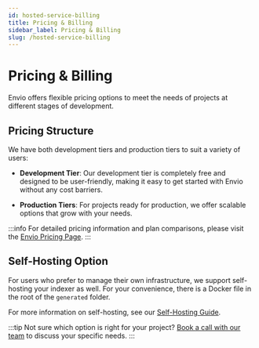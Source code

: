 ```yaml
---
id: hosted-service-billing
title: Pricing & Billing
sidebar_label: Pricing & Billing
slug: /hosted-service-billing
---
```



# Pricing & Billing

Envio offers flexible pricing options to meet the needs of projects at different stages of development.

## Pricing Structure

We have both development tiers and production tiers to suit a variety of users:

- **Development Tier**: Our development tier is completely free and designed to be user-friendly, making it easy to get started with Envio without any cost barriers.

- **Production Tiers**: For projects ready for production, we offer scalable options that grow with your needs.

:::info
For detailed pricing information and plan comparisons, please visit the [Envio Pricing Page](https://envio.dev/pricing).
:::

## Self-Hosting Option

For users who prefer to manage their own infrastructure, we support self-hosting your indexer as well. For your convenience, there is a Docker file in the root of the `generated` folder.

For more information on self-hosting, see our [Self-Hosting Guide](/docs/HyperIndex/self-hosting).

:::tip
Not sure which option is right for your project? [Book a call with our team](https://cal.com/jonjon-clark/15min) to discuss your specific needs.
:::
